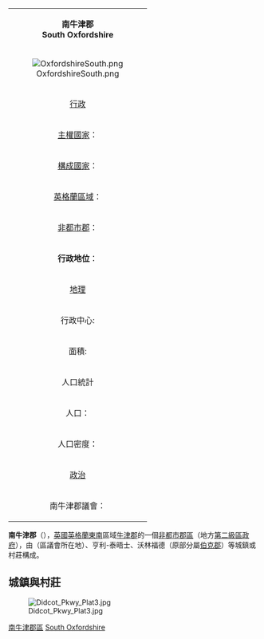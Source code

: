 {| class="infobox bordered" align=right cellpadding=4 cellspacing=0 width=275 style="clear:right; margin: 0 0 1em 1em; background: #f9f9f9;  font-size: 95%;"
|-
|colspan=2 align=center bgcolor="#BFDFFF"|'''南牛津郡'''<br />'''South Oxfordshire'''
|-
!colspan="3" | [[Image:OxfordshireSouth.png|center]]
|-
!colspan=2 align=center bgcolor="#BFDFFF"|[[行政|行政]]
|-
|[[主權國家|主權國家]]：|| [[英國|英國]]
|-
|[[構成國家|構成國家]]：|| [[英格蘭|英格蘭]]
|-
|[[英格蘭區域|英格蘭區域]]：|| [[東南英格蘭|東南英格蘭]]
|-
|[[非都市郡|非都市郡]]：|| [[牛津郡|牛津郡]]
|-
|'''行政地位'''：||'''非都市郡區'''
（第二級地方行政區）
|-
!colspan=2 align=center bgcolor="#BFDFFF"|[[地理|地理]]
|-
|行政中心:||{{tsl|en|Crowmarsh Gifford|}}
|-
|面積:||678.53 km²
（英格蘭排名55）
|-
!colspan=2 align=center bgcolor="#BFDFFF"|人口統計
|-
|人口：||128,400 人
（英格蘭排名158）
|-
|人口密度：||189 / km²
|-
!colspan=2 align=center bgcolor="#BFDFFF"|[[政治|政治]]
|-
|南牛津郡議會：||[http://www.southoxon.gov.uk/  www.southoxon.gov.uk]{{Wayback|url=http://www.southoxon.gov.uk/ |date=20081006075303 }}
|}

'''南牛津郡'''（{{lang-en|South Oxfordshire}}），[[英國|英國]][[英格蘭|英格蘭]][[東南英格蘭|東南]]區域[[牛津郡|牛津郡]]的一個[[非都市郡區|非都市郡區]]（地方[[英格蘭的區|第二級區政府]]），由{{tsl|en|Crowmarsh Gifford|}}（區議會所在地）、亨利-泰晤士、沃林福德（原部分屬[[伯克郡|伯克郡]]）等城鎮或村莊構成。



== 城鎮與村莊 ==
    
[[File:Didcot_Pkwy_Plat3.jpg|thumb]]

[[Category:南牛津郡區|]]
[[Category:牛津郡非都市區|South Oxfordshire]]